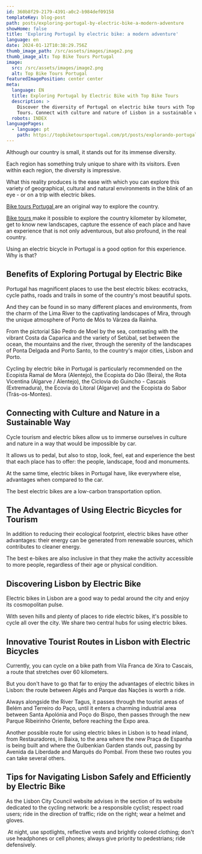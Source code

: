 ```yaml
---
id: 360b8f29-2179-4391-a0c2-b984def09158
templateKey: blog-post
path: posts/exploring-portugal-by-electric-bike-a-modern-adventure
showHome: false
title: 'Exploring Portugal by electric bike: a modern adventure'
language: en
date: 2024-01-12T10:38:29.756Z
thumb_image_path: /src/assets/images/image2.png
thumb_image_alt: Top Bike Tours Portugal
image:
  src: /src/assets/images/image2.png
  alt: Top Bike Tours Portugal
featuredImagePosition: center center
meta:
  language: EN
  title: Exploring Portugal by Electric Bike with Top Bike Tours
  description: >
    Discover the diversity of Portugal on electric bike tours with Top Bike
    Tours. Connect with culture and nature of Lisbon in a sustainable way.
  robots: INDEX
languagePages:
  - language: pt
    path: https://topbiketoursportugal.com/pt/posts/explorando-portugal-de-bicicleta-eletrica-uma-aventura-moderna/
---
```


Although our country is small, it stands out for its immense diversity. 

Each region has something truly unique to share with its visitors. Even within
each region, the diversity is impressive. 

What this reality produces is the ease with which you can explore this variety
of geographical, cultural and natural environments in the blink of an eye - or
on a trip with electric bikes.

[Bike tours Portugal ](https://topbiketoursportugal.com/)are an original way to
explore the country.

[Bike tours ](https://topbiketoursportugal.com/)make it possible to explore the
country kilometer by kilometer, get to know new landscapes, capture the essence
of each place and have an experience that is not only adventurous, but also
profound, in the real country.

Using an electric bicycle in Portugal is a good option for this experience. Why
is that?

## Benefits of Exploring Portugal by Electric Bike

Portugal has magnificent places to use the best electric bikes: ecotracks, cycle
paths, roads and trails in some of the country's most beautiful spots. 

And they can be found in so many different places and environments, from the
charm of the Lima River to the captivating landscapes of Mira, through the
unique atmosphere of Porto de Mós to Várzea da Rainha. 

From the pictorial São Pedro de Moel by the sea, contrasting with the vibrant
Costa da Caparica and the variety of Setúbal, set between the ocean, the
mountains and the river, through the serenity of the landscapes of Ponta Delgada
and Porto Santo, to the country's major cities, Lisbon and Porto.

Cycling by electric bike in Portugal is particularly recommended on the Ecopista
Ramal de Mora (Alentejo), the Ecopista do Dão (Beira), the Rota Vicentina
(Algarve / Alentejo), the Ciclovia do Guincho - Cascais (Extremadura), the
Ecovia do Litoral (Algarve) and the Ecopista do Sabor (Trás-os-Montes).

## Connecting with Culture and Nature in a Sustainable Way

Cycle tourism and electric bikes allow us to immerse ourselves in culture and
nature in a way that would be impossible by car. 

It allows us to pedal, but also to stop, look, feel, eat and experience the best
that each place has to offer: the people, landscape, food and monuments. 

At the same time, electric bikes in Portugal have, like everywhere else,
advantages when compared to the car. 

The best electric bikes are a low-carbon transportation option.

## The Advantages of Using Electric Bicycles for Tourism

In addition to reducing their ecological footprint, electric bikes have other
advantages: their energy can be generated from renewable sources, which
contributes to cleaner energy. 

The best e-bikes are also inclusive in that they make the activity accessible to
more people, regardless of their age or physical condition.

## Discovering Lisbon by Electric Bike

Electric bikes in Lisbon are a good way to pedal around the city and enjoy its
cosmopolitan pulse. 

With seven hills and plenty of places to ride electric bikes, it's possible to
cycle all over the city. We share two central hubs for using electric bikes.

## Innovative Tourist Routes in Lisbon with Electric Bicycles

Currently, you can cycle on a bike path from Vila Franca de Xira to Cascais, a
route that stretches over 60 kilometers. 

But you don't have to go that far to enjoy the advantages of electric bikes in
Lisbon: the route between Algés and Parque das Nações is worth a ride. 

Always alongside the River Tagus, it passes through the tourist areas of Belém
and Terreiro do Paço, until it enters a charming industrial area between Santa
Apolónia and Poço do Bispo, then passes through the new Parque Ribeirinho
Oriente, before reaching the Expo area.

Another possible route for using electric bikes in Lisbon is to head inland,
from Restauradores, in Baixa, to the area where the new Praça de Espanha is
being built and where the Gulbenkian Garden stands out, passing by Avenida da
Liberdade and Marquês do Pombal. From these two routes you can take several
others.

## Tips for Navigating Lisbon Safely and Efficiently by Electric Bike

As the Lisbon City Council website advises in the section of its website
dedicated to the cycling network: be a responsible cyclist; respect road users;
ride in the direction of traffic; ride on the right; wear a helmet and gloves.

 At night, use spotlights, reflective vests and brightly colored clothing; don't
use headphones or cell phones; always give priority to pedestrians; ride
defensively.
